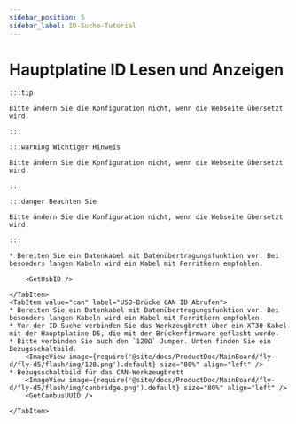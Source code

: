```yaml
---
sidebar_position: 5
sidebar_label: ID-Suche-Tutorial
---
```








# Hauptplatine ID Lesen und Anzeigen

    :::tip

    Bitte ändern Sie die Konfiguration nicht, wenn die Webseite übersetzt wird.

    :::

    :::warning Wichtiger Hinweis

    Bitte ändern Sie die Konfiguration nicht, wenn die Webseite übersetzt wird.

    :::

    :::danger Beachten Sie

    Bitte ändern Sie die Konfiguration nicht, wenn die Webseite übersetzt wird.

    :::

<Tabs>
    <TabItem value="usb" label="USB ID Abrufen" default>
        
    * Bereiten Sie ein Datenkabel mit Datenübertragungsfunktion vor. Bei besonders langen Kabeln wird ein Kabel mit Ferritkern empfohlen.
    
        <GetUsbID />
        
    </TabItem>
    <TabItem value="can" label="USB-Brücke CAN ID Abrufen">
    * Bereiten Sie ein Datenkabel mit Datenübertragungsfunktion vor. Bei besonders langen Kabeln wird ein Kabel mit Ferritkern empfohlen.
    * Vor der ID-Suche verbinden Sie das Werkzeugbrett über ein XT30-Kabel mit der Hauptplatine D5, die mit der Brückenfirmware geflasht wurde.
    * Bitte verbinden Sie auch den `120Ω` Jumper. Unten finden Sie ein Bezugsschaltbild.
        <ImageView image={require('@site/docs/ProductDoc/MainBoard/fly-d/fly-d5/flash/img/120.png').default} size="80%" align="left" />
    * Bezugsschaltbild für das CAN-Werkzeugbrett
        <ImageView image={require('@site/docs/ProductDoc/MainBoard/fly-d/fly-d5/flash/img/canbridge.png').default} size="80%" align="left" />   
        <GetCanbusUUID />

    </TabItem>
</Tabs>